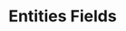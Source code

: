 ---
title: 'Entities Fields'
description: 'Guide for enterprise developers on defining entity fields, data types, and constraints within Amplication.'
icon: 'database'
---